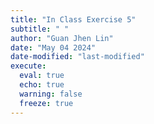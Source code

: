 ```yaml
---
title: "In Class Exercise 5"
subtitle: " "
author: "Guan Jhen Lin"
date: "May 04 2024"
date-modified: "last-modified"
execute: 
  eval: true
  echo: true
  warning: false
  freeze: true
---
```

